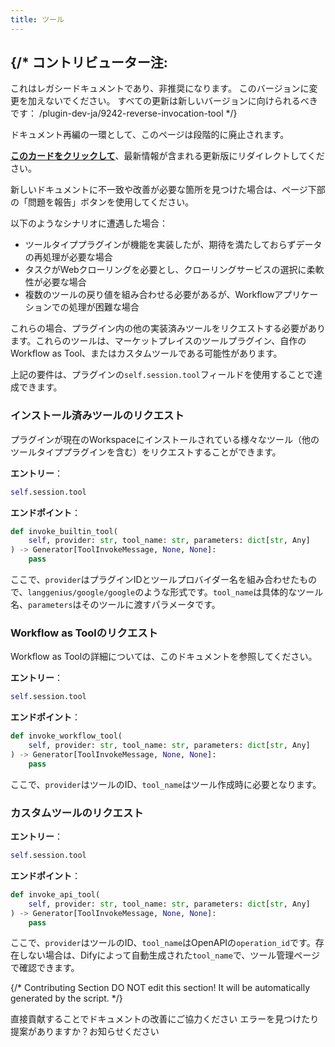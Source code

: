 ```yaml
---
title: ツール
---
```




{/* 
  コントリビューター注:
  ----------------
  これはレガシードキュメントであり、非推奨になります。
  このバージョンに変更を加えないでください。
  すべての更新は新しいバージョンに向けられるべきです：
  /plugin-dev-ja/9242-reverse-invocation-tool
*/}

<Card title="このドキュメントはまもなく非推奨になります" icon="circle-exclamation" href="/plugin-dev-ja/9242-reverse-invocation-tool">
  <p>ドキュメント再編の一環として、このページは段階的に廃止されます。</p>
  
  <p><u><b>このカードをクリックして</b></u>、最新情報が含まれる更新版にリダイレクトしてください。</p>
  
  <p>新しいドキュメントに不一致や改善が必要な箇所を見つけた場合は、ページ下部の「問題を報告」ボタンを使用してください。</p>
</Card>

以下のようなシナリオに遭遇した場合：

* ツールタイププラグインが機能を実装したが、期待を満たしておらずデータの再処理が必要な場合
* タスクがWebクローリングを必要とし、クローリングサービスの選択に柔軟性が必要な場合
* 複数のツールの戻り値を組み合わせる必要があるが、Workflowアプリケーションでの処理が困難な場合

これらの場合、プラグイン内の他の実装済みツールをリクエストする必要があります。これらのツールは、マーケットプレイスのツールプラグイン、自作のWorkflow as Tool、またはカスタムツールである可能性があります。

上記の要件は、プラグインの`self.session.tool`フィールドを使用することで達成できます。

### **インストール済みツールのリクエスト**

プラグインが現在のWorkspaceにインストールされている様々なツール（他のツールタイププラグインを含む）をリクエストすることができます。

**エントリー**：

```python
self.session.tool
```

**エンドポイント**：

```python
def invoke_builtin_tool(
    self, provider: str, tool_name: str, parameters: dict[str, Any]
) -> Generator[ToolInvokeMessage, None, None]:
    pass
```

ここで、`provider`はプラグインIDとツールプロバイダー名を組み合わせたもので、`langgenius/google/google`のような形式です。`tool_name`は具体的なツール名、`parameters`はそのツールに渡すパラメータです。

### **Workflow as Toolのリクエスト**

Workflow as Toolの詳細については、このドキュメントを参照してください。

**エントリー**：

```python
self.session.tool
```

**エンドポイント**：

```python
def invoke_workflow_tool(
    self, provider: str, tool_name: str, parameters: dict[str, Any]
) -> Generator[ToolInvokeMessage, None, None]:
    pass
```

ここで、`provider`はツールのID、`tool_name`はツール作成時に必要となります。

### **カスタムツールのリクエスト**

**エントリー**：

```python
self.session.tool
```

**エンドポイント**：

```python
def invoke_api_tool(
    self, provider: str, tool_name: str, parameters: dict[str, Any]
) -> Generator[ToolInvokeMessage, None, None]:
    pass
```

ここで、`provider`はツールのID、`tool_name`はOpenAPIの`operation_id`です。存在しない場合は、Difyによって自動生成された`tool_name`で、ツール管理ページで確認できます。

{/*
Contributing Section
DO NOT edit this section!
It will be automatically generated by the script.
*/}

<CardGroup cols="2">
    <Card
        title="このページを編集する"
        icon="pen-to-square"
        href="https://github.com/langgenius/dify-docs-mintlify/edit/main/ja-jp/plugins/schema-definition/reverse-invocation-of-the-dify-service/tool.mdx"
    >
        直接貢献することでドキュメントの改善にご協力ください
    </Card>
    <Card
        title="問題を報告する"
        icon="github"
        href="https://github.com/langgenius/dify-docs-mintlify/issues/new?title=ドキュメントの問題%3A%20&body=%23%23%20問題の説明%0A%3C%21--%20発見した問題について簡単に説明してください%20--%3E%0A%0A%23%23%20ページリンク%0Ahttps%3A%2F%2Fgithub.com%2Flanggenius%2Fdify-docs-mintlify%2Fblob%2Fmain%2Fja-jp/plugins/schema-definition/reverse-invocation-of-the-dify-service%2Ftool.mdx%0A%0A%23%23%20提案される変更%0A%3C%21--%20特定の変更案がある場合は、ここで説明してください%20--%3E%0A%0A%3C%21--%20ドキュメントの品質向上にご協力いただきありがとうございます！%20--%3E"
    >
        エラーを見つけたり提案がありますか？お知らせください
    </Card>
</CardGroup>
